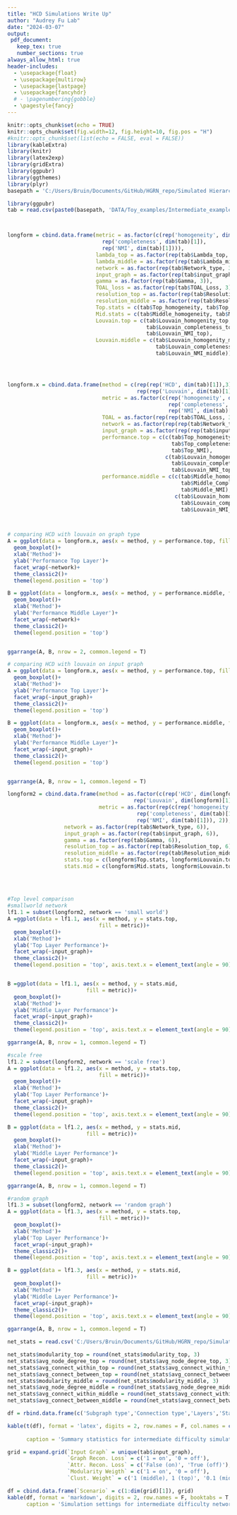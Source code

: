```yaml
---
title: "HCD Simulations Write Up"
author: "Audrey Fu Lab"
date: "2024-03-07"
output:
 pdf_document:
   keep_tex: true
   number_sections: true
always_allow_html: true
header-includes:
  - \usepackage{float}
  - \usepackage{multirow}
  - \usepackage{lastpage}
  - \usepackage{fancyhdr}
  # - \pagenumbering{gobble}
  - \pagestyle{fancy}
---
```


```r
knitr::opts_chunk$set(echo = TRUE)
knitr::opts_chunk$set(fig.width=12, fig.height=10, fig.pos = "H")
#knitr::opts_chunk$set(list(echo = FALSE, eval = FALSE))
library(kableExtra)
library(knitr)
library(latex2exp)
library(gridExtra)
library(ggpubr)
library(ggthemes)
library(plyr)
basepath = 'C:/Users/Bruin/Documents/GitHub/HGRN_repo/Simulated Hierarchies/'

library(ggpubr)
tab = read.csv(paste0(basepath, 'DATA/Toy_examples/Intermediate_examples/Results/MASTER_results.csv'))




```


\section*{Simulation Description}


\section*{Preliminary Findings}



\newpage
\section*{Figures}
```r

longform = cbind.data.frame(metric = as.factor(c(rep('homogeneity', dim(tab)[1]),
                              rep('completeness', dim(tab)[1]),
                              rep('NMI', dim(tab)[1]))),
                            lambda_top = as.factor(rep(tab$Lambda_top, 3)),
                            lambda_middle = as.factor(rep(tab$Lambda_middle, 3)),
                            network = as.factor(rep(tab$Network_type, 3)),
                            input_graph = as.factor(rep(tab$input_graph, 3)),
                            gamma = as.factor(rep(tab$Gamma, 3)),
                            TOAL_loss = as.factor(rep(tab$TOAL_Loss, 3)),
                            resolution_top = as.factor(rep(tab$Resolution_top, 3)),
                            resolution_middle = as.factor(rep(tab$Resolution_middle, 3)),
                            Top.stats = c(tab$Top_homogeneity, tab$Top_completeness, tab$Top_NMI),
                            Mid.stats = c(tab$Middle_homogeneity, tab$Middle_Completeness, tab$Middle_NMI),
                            Louvain.top = c(tab$Louvain_homogenity_top, 
                                            tab$Louvain_completeness_top, 
                                            tab$Louvain_NMI_top),
                            Louvain.middle = c(tab$Louvain_homogenity_middle, 
                                               tab$Louvain_completeness_middle,
                                               tab$Louvain_NMI_middle))




longform.x = cbind.data.frame(method = c(rep(rep('HCD', dim(tab)[1]),3),
                                         rep(rep('Louvain', dim(tab)[1]),3)),
                              metric = as.factor(c(rep('homogeneity', dim(tab)[1]),
                                                   rep('completeness', dim(tab)[1]),
                                                   rep('NMI', dim(tab)[1]))),
                              TOAL = as.factor(rep(rep(tab$TOAL_Loss, 3),2)),
                              network = as.factor(rep(rep(tab$Network_type, 3),2)),
                              input_graph = as.factor(rep(rep(tab$input_graph, 3),2)),
                              performance.top = c(c(tab$Top_homogeneity, 
                                                    tab$Top_completeness, 
                                                    tab$Top_NMI),
                                                  c(tab$Louvain_homogenity_top, 
                                                    tab$Louvain_completeness_top, 
                                                    tab$Louvain_NMI_top)),
                              performance.middle = c(c(tab$Middle_homogeneity, 
                                                       tab$Middle_Completeness, 
                                                       tab$Middle_NMI),
                                                     c(tab$Louvain_homogenity_middle, 
                                                       tab$Louvain_completeness_middle,
                                                       tab$Louvain_NMI_middle)))



# comparing HCD with louvain on graph type 
A = ggplot(data = longform.x, aes(x = method, y = performance.top, fill = metric))+
  geom_boxplot()+
  xlab('Method')+
  ylab('Performance Top Layer')+
  facet_wrap(~network)+
  theme_classic2()+
  theme(legend.position = 'top')

B = ggplot(data = longform.x, aes(x = method, y = performance.middle, fill = metric))+
  geom_boxplot()+
  xlab('Method')+
  ylab('Performance Middle Layer')+
  facet_wrap(~network)+
  theme_classic2()+
  theme(legend.position = 'top')


ggarrange(A, B, nrow = 2, common.legend = T)
```



```r


# comparing HCD with louvain on input graph 
A = ggplot(data = longform.x, aes(x = method, y = performance.top, fill = metric))+
  geom_boxplot()+
  xlab('Method')+
  ylab('Performance Top Layer')+
  facet_wrap(~input_graph)+
  theme_classic2()+
  theme(legend.position = 'top')

B = ggplot(data = longform.x, aes(x = method, y = performance.middle, fill = metric))+
  geom_boxplot()+
  xlab('Method')+
  ylab('Performance Middle Layer')+
  facet_wrap(~input_graph)+
  theme_classic2()+
  theme(legend.position = 'top')


ggarrange(A, B, nrow = 1, common.legend = T)

```




```r
longform2 = cbind.data.frame(method = as.factor(c(rep('HCD', dim(longform)[1]), 
                                        rep('Louvain', dim(longform)[1]))),
                             metric = as.factor(rep(c(rep('homogeneity', dim(tab)[1]),
                                         rep('completeness', dim(tab)[1]),
                                         rep('NMI', dim(tab)[1])), 2)),
                  network = as.factor(rep(tab$Network_type, 6)),
                  input_graph = as.factor(rep(tab$input_graph, 6)),
                  gamma = as.factor(rep(tab$Gamma, 6)),
                  resolution_top = as.factor(rep(tab$Resolution_top, 6)),
                  resolution_middle = as.factor(rep(tab$Resolution_middle, 6)),
                  stats.top = c(longform$Top.stats, longform$Louvain.top),
                  stats.mid = c(longform$Mid.stats, longform$Louvain.top))
                  
                  
                  
                  
#Top level comparison
#smallworld network
lf1.1 = subset(longform2, network == 'small world')
A =ggplot(data = lf1.1, aes(x = method, y = stats.top, 
                             fill = metric))+
  geom_boxplot()+
  xlab('Method')+
  ylab('Top Layer Performance')+
  facet_wrap(~input_graph)+
  theme_classic2()+
  theme(legend.position = 'top', axis.text.x = element_text(angle = 90))


B =ggplot(data = lf1.1, aes(x = method, y = stats.mid, 
                         fill = metric))+
  geom_boxplot()+
  xlab('Method')+
  ylab('Middle Layer Performance')+
  facet_wrap(~input_graph)+
  theme_classic2()+
  theme(legend.position = 'top', axis.text.x = element_text(angle = 90))

ggarrange(A, B, nrow = 1, common.legend = T)

```


```r
#scale free
lf1.2 = subset(longform2, network == 'scale free')
A = ggplot(data = lf1.2, aes(x = method, y = stats.top, 
                             fill = metric))+
  geom_boxplot()+
  xlab('Method')+
  ylab('Top Layer Performance')+
  facet_wrap(~input_graph)+
  theme_classic2()+
  theme(legend.position = 'top', axis.text.x = element_text(angle = 90))

B = ggplot(data = lf1.2, aes(x = method, y = stats.mid, 
                         fill = metric))+
  geom_boxplot()+
  xlab('Method')+
  ylab('Middle Layer Performance')+
  facet_wrap(~input_graph)+
  theme_classic2()+
  theme(legend.position = 'top', axis.text.x = element_text(angle = 90))

ggarrange(A, B, nrow = 1, common.legend = T)
```


```r
#random graph
lf1.3 = subset(longform2, network == 'random graph')
A = ggplot(data = lf1.3, aes(x = method, y = stats.top, 
                             fill = metric))+
  geom_boxplot()+
  xlab('Method')+
  ylab('Top Layer Performance')+
  facet_wrap(~input_graph)+
  theme_classic2()+
  theme(legend.position = 'top', axis.text.x = element_text(angle = 90))

B = ggplot(data = lf1.3, aes(x = method, y = stats.mid, 
                         fill = metric))+
  geom_boxplot()+
  xlab('Method')+
  ylab('Middle Layer Performance')+
  facet_wrap(~input_graph)+
  theme_classic2()+
  theme(legend.position = 'top', axis.text.x = element_text(angle = 90))

ggarrange(A, B, nrow = 1, common.legend = T)
```








\newpage 
\section*{Tables}

```r

net_stats = read.csv('C:/Users/Bruin/Documents/GitHub/HGRN_repo/Simulated Hierarchies/DATA/Toy_examples/Intermediate_examples/intermediate_examples_network_statistics.csv')[,-1]

net_stats$modularity_top = round(net_stats$modularity_top, 3)
net_stats$avg_node_degree_top = round(net_stats$avg_node_degree_top, 3)
net_stats$avg_connect_within_top = round(net_stats$avg_connect_within_top, 3)
net_stats$avg_connect_between_top = round(net_stats$avg_connect_between_top, 3)
net_stats$modularity_middle = round(net_stats$modularity_middle, 3)
net_stats$avg_node_degree_middle = round(net_stats$avg_node_degree_middle, 3)
net_stats$avg_connect_within_middle = round(net_stats$avg_connect_within_middle, 3)
net_stats$avg_connect_between_middle = round(net_stats$avg_connect_between_middle, 3)

df = rbind.data.frame(c('Subgraph type','Connection type','Layers','Standard deviation','Nodes per layer','Edges per layer','Subgraph probability','Sample size', 'Modularity (top)', 'Average node degree top', 'Avg connections within top communities','Avg. connections between top communities', 'Modularity (middle)', 'Average node degree middle', 'Avg connections within middle communities', 'Avg connections between middle communities'), net_stats)

kable(t(df), format = 'latex', digits = 2, row.names = F, col.names = c('Value', paste0('Network', c(1:6))),
                                                                                    booktabs = T,
      caption = 'Summary statistics for intermediate difficulty simulated networks.')%>%kable_styling(latex_options = c("striped", "hold_postion"),font_size = 10)%>%kable_styling(font_size = 10)%>%column_spec(1, '8em')
```

\clearpage
\newpage
```r

grid = expand.grid(`Input Graph` = unique(tab$input_graph),
                   `Graph Recon. Loss` = c('1 = on', '0 = off'),
                   `Attr. Recon. Loss` = c('False (on)', 'True (off)'),
                   `Modularity Weigth` = c('1 = on', '0 = off'),
                   `Clust. Weight` = c('1 (middle), 1 (top)', '0.1 (middle), 1e-4 (top)'))

df = cbind.data.frame(`Scenario` = c(1:dim(grid)[1]), grid)
kable(df, format = 'markdown', digits = 2, row.names = F, booktabs = T,
      caption = 'Simulation settings for intermediate difficulty networks. Each row represents a single simulation scenario applied to all 6 simulated networks given in Table 1')
```
